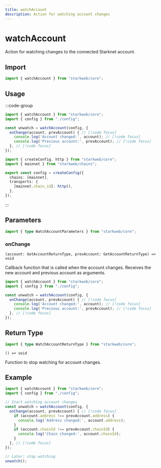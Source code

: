 ```yaml
---
title: watchAccount
description: Action for watching account changes
---
```


# watchAccount

Action for watching changes to the connected Starknet account.

## Import

```ts
import { watchAccount } from "starkweb/core";
```

## Usage

:::code-group

```ts [index.ts]
import { watchAccount } from "starkweb/core";
import { config } from "./config";

const unwatch = watchAccount(config, {
  onChange(account, prevAccount) { // [!code focus]
    console.log('Account changed:', account); // [!code focus]
    console.log('Previous account:', prevAccount); // [!code focus]
  }, // [!code focus]
});
```

```ts [config.ts]
import { createConfig, http } from "starkweb/core";
import { mainnet } from "starkweb/chains";

export const config = createConfig({
  chains: [mainnet],
  transports: {
    [mainnet.chain_id]: http(),
  },
});
```

:::

## Parameters

```ts
import { type WatchAccountParameters } from "starkweb/core";
```

### onChange

`(account: GetAccountReturnType, prevAccount: GetAccountReturnType) => void`

Callback function that is called when the account changes. Receives the new account and previous account as arguments.

```ts [index.ts]
import { watchAccount } from "starkweb/core";
import { config } from "./config";

const unwatch = watchAccount(config, {
  onChange(account, prevAccount) { // [!code focus]
    console.log('Account changed:', account); // [!code focus]
    console.log('Previous account:', prevAccount); // [!code focus]
  }, // [!code focus]
});
```

## Return Type

```ts
import { type WatchAccountReturnType } from "starkweb/core";
```

`() => void`

Function to stop watching for account changes.

## Example

```ts [example.ts]
import { watchAccount } from "starkweb/core";
import { config } from "./config";

// Start watching account changes
const unwatch = watchAccount(config, {
  onChange(account, prevAccount) { // [!code focus]
    if (account.address !== prevAccount.address) {
      console.log('Address changed:', account.address);
    }
    if (account.chainId !== prevAccount.chainId) {
      console.log('Chain changed:', account.chainId);
    }
  }, // [!code focus]
});

// Later: stop watching
unwatch();